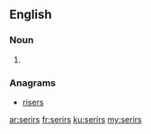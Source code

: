 ==English==

===Noun===
{{head|en}}

# {{plural of|serir}}

===Anagrams===
* [[risers#English|risers]]

[[ar:serirs]]
[[fr:serirs]]
[[ku:serirs]]
[[my:serirs]]